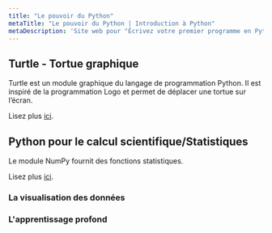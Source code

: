 ```yaml
---
title: "Le pouvoir du Python"
metaTitle: "Le pouvoir du Python | Introduction à Python"
metaDescription: 'Site web pour "Écrivez votre premier programme en Python" #SolidairePasSolitaire'
---
```



## Turtle - Tortue graphique

Turtle est un module graphique du langage de programmation Python. Il est inspiré de la programmation Logo et permet de déplacer une tortue sur l’écran.

Lisez plus [ici](https://fr.wikibooks.org/wiki/Programmation_Python/Turtle).



## Python pour le calcul scientifique/Statistiques

Le module NumPy fournit des fonctions statistiques.

Lisez plus [ici](https://fr.wikibooks.org/wiki/Python_pour_le_calcul_scientifique/Statistiques).


### La visualisation des données




### L'apprentissage profond




